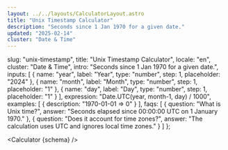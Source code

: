 ```yaml
---
layout: ../../layouts/CalculatorLayout.astro
title: "Unix Timestamp Calculator"
description: "Seconds since 1 Jan 1970 for a given date."
updated: "2025-02-14"
cluster: "Date & Time"
---
```


  slug: "unix-timestamp",
  title: "Unix Timestamp Calculator",
  locale: "en",
  cluster: "Date & Time",
  intro: "Seconds since 1 Jan 1970 for a given date.",
  inputs: [
    { name: "year", label: "Year", type: "number", step: 1, placeholder: "2024" },
    { name: "month", label: "Month", type: "number", step: 1, placeholder: "1" },
    { name: "day", label: "Day", type: "number", step: 1, placeholder: "1" }
  ],
  expression: "Date.UTC(year, month-1, day) / 1000",
  examples: [
    { description: "1970-01-01 ⇒ 0" }
  ],
  faqs: [
    { question: "What is Unix time?", answer: "Seconds elapsed since 00:00:00 UTC on 1 January 1970." },
    { question: "Does it account for time zones?", answer: "The calculation uses UTC and ignores local time zones." }
  ]
};

<Calculator {schema} />
